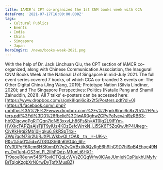 ```yaml
---
title: IAMCR’s CPT co-organized the 1st CNM books week with CCA
dateFrom: '2021-07-17T16:00:00.000Z'
tags:
  - Cultural Publics
  - Events
  - India
  - China
  - Singapore
  - Japan
heroImgSrc: /news/books-week-2021.png
---
```


With the help of Dr. Jack Linchuan Qiu, the CPT section of IAMCR co-organized, along with Chinese Communication Association, the Inaugural CNM Books Week at the National U of Singapore in mid-July 2021. The full event series covered 7 books, of which CCA co-branded 3 events on: The Other Digital China (Jing Wang, 2019); Prototype Nation (Silvia Lindtner, 2020); and The Singapore Perspectives: Politics (Natalie Pang and Shamil Zainuddin, 2021). All 7 talks’ e-posters can be accessed here: [https://www.dropbox.com/s/gnk8lqni6c8x2t5/Posters.pdf?dl=0](https://l.facebook.com/l.php?u=https%3A%2F%2Fwww.dropbox.com%2Fs%2Fgnk8lqni6c8x2t5%2FPosters.pdf%3Fdl%3D0%26fbclid%3DIwAR0ghwZCPyPo1vcvJnl9zRB63-hb9ZIqcwgPgRiTQqn7idN53xxvl_h86Fs&h=AT0Ig2L9lFYm-HVXkcTAPZjaAjsTjlT9yIUz4KDzEefcWrrkN_Li5SK6T5ZqQwJhP4Ukegr-CivKkHrqj2Mb10Hgku6_8kRSpT4xi-ZWg7qdN7Sr2UjRJXPLWkbvQl_tOA&__tn__=-UK-y-R&c%5b0%5d=AT0GQSh6tn6VG4o_6h-IYy3DPgF6Rcm6HSKomDY7g2yQVBxtik8QyRgE6h9lhG9D7hlSpB4Ehoe49Nm_Ovi1upl-OS3mLFL2IIhFQdz-M1unLt6HX1-Tr9qoeR8enw546PTovICTQqLcWVsZCQqWfw0lCAaJUmleNCpPjukhUMyfvBrTqIqKzgbXrN0rwDyTpfXMusBZ)
